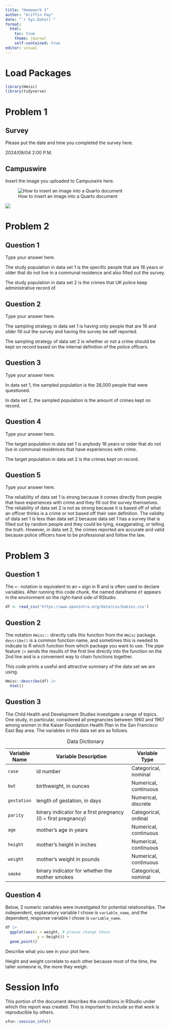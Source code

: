 ```yaml
---
title: "Homework 1"
author: "Griffin Pay"
date: "`r Sys.Date()`"
format: 
  html:
    toc: true
    theme: journal
    self-contained: true
editor: visual
---
```


# Load Packages

```r
library(Hmisc)
library(tidyverse)
```

# Problem 1

## Survey

Please put the date and time you completed the survey here.

2024/09/04 2:00 P.M.

## Campuswire

Insert the image you uploaded to Campuswire here.

![How to insert an image into a Quarto document](https://raw.githubusercontent.com/sarah-grabinski/data1220-55_fall2024/main/homework/images/How%20to%20insert%20an%20image%20into%20a%20Quarto%20document.png){fig-alt="This image shows top portion of the editor pane in RStudio with the image icon circled in red" fig-align="center"}

![](emmett.jpg)

# Problem 2

## Question 1

Type your answer here.

The study population in data set 1 is the specific people that are 16 years or older that do not live in a communal residence and also filled out the survey.

The study population in data set 2 is the crimes that UK police keep administrative record of.

## Question 2

Type your answer here.

The sampling strategy in data set 1 is having only people that are 16 and older fill out the survey and having the survey be self reported.

The sampling strategy of data set 2 is whether or not a crime should be kept on record based on the internal definition of the police officers.

## Question 3

Type your answer here.

In data set 1, the sampled population is the 38,000 people that were questioned.

In data set 2, the sampled population is the amount of crimes kept on record.

## Question 4

Type your answer here.

The target population in data set 1 is anybody 16 years or older that do not live in communal residences that have experiences with crime.

The target population in data set 2 is the crimes kept on record.

## Question 5

Type your answer here.

The reliability of data set 1 is strong because it comes directly from people that have experiences with crime and they fill out the survey themselves. The reliability of data set 2 is not as strong because it is based off of what an officer thinks is a crime or not based off their own definition. The validity of data set 1 is less than data set 2 because data set 1 has a survey that is filled out by random people and they could be lying, exaggerating, or telling the truth. However, in data set 2, the crimes reported are accurate and valid because police officers have to be professional and follow the law.

# Problem 3

## Question 1

The `<-` notation is equivalent to an `=` sign in R and is often used to declare variables. After running this code chunk, the named dataframe `df` appears in the environment on the right-hand side of RStudio.

```r
df <- read_csv('https://www.openintro.org/data/csv/babies.csv')
```

## Question 2

The notation `Hmisc::` directly calls this function from the `Hmisc` package. `describe()` is a common function name, and sometimes this is needed to indicate to R which function from which package you want to use. The pipe feature `|>` sends the results of the first line directly into the function on the 2nd line and is a convenient way to chain functions together.

This code prints a useful and attractive summary of the data set we are using.

```r
Hmisc::describe(df) |> 
  html()
```

## Question 3

The Child Health and Development Studies investigate a range of topics. One study, in particular, considered all pregnancies between 1960 and 1967 among women in the Kaiser Foundation Health Plan in the San Francisco East Bay area. The variables in this data set are as follows.

| Variable Name | Variable Description                                         | Variable Type         |
|---------------|--------------------------------------------------------------|-----------------------|
| `case`        | id number                                                    | Categorical, nominal  |
| `bwt`         | birthweight, in ounces                                       | Numerical, continuous |
| `gestation`   | length of gestation, in days                                 | Numerical, discrete   |
| `parity`      | binary indicator for a first pregnancy (0 = first pregnancy) | Categorical, ordinal  |
| `age`         | mother's age in years                                        | Numerical, continuous |
| `height`      | mother's height in inches                                    | Numerical, continuous |
| `weight`      | mother's weight in pounds                                    | Numerical, continuous |
| `smoke`       | binary indicator for whether the mother smokes               | Categorical, nominal  |

: Data Dictionary

## Question 4

Below, 2 numeric variables were investigated for potential relationships. The independent, explanatory variable I chose is `variable_name`, and the dependent, response variable I chose is `variable_name`.

```r
df |>
  ggplot(aes(x = weight, # please change these
              y = height)) + 
  geom_point()
```

Describe what you see in your plot here.

Height and weight correlate to each other because most of the time, the taller someone is, the more they weigh.

# Session Info

This portion of the document describes the conditions in RStudio under which this report was created. This is important to include so that work is reproducible by others.

```r
xfun::session_info()
```
